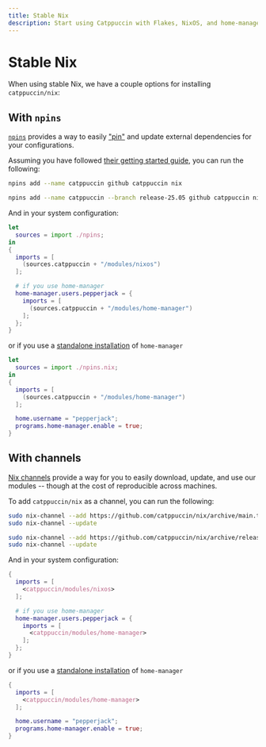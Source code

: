 ```yaml
---
title: Stable Nix
description: Start using Catppuccin with Flakes, NixOS, and home-manager
---
```



# Stable Nix

When using stable Nix, we have a couple options for installing `catppuccin/nix`:

## With `npins`

[`npins`](https://github.com/andir/npins) provides a way to easily ["pin"](https://nix.dev/tutorials/first-steps/towards-reproducibility-pinning-nixpkgs) and update external dependencies for your configurations.

Assuming you have followed [their getting started guide](https://github.com/andir/npins#getting-started), you can run the following:

<Tabs syncKey="channel">

<TabItem label="Unstable">

```sh
npins add --name catppuccin github catppuccin nix
```

</TabItem>

<TabItem label="25.05">

```sh
npins add --name catppuccin --branch release-25.05 github catppuccin nix
```

</TabItem>

</Tabs>

And in your system configuration:

```nix
let
  sources = import ./npins;
in
{
  imports = [
    (sources.catppuccin + "/modules/nixos")
  ];

  # if you use home-manager
  home-manager.users.pepperjack = {
    imports = [
      (sources.catppuccin + "/modules/home-manager")
    ];
  };
}
```

or if you use a [standalone installation](https://nix-community.github.io/home-manager/index.html#sec-install-standalone) of `home-manager`

```nix
let
  sources = import ./npins.nix;
in
{
  imports = [
    (sources.catppuccin + "/modules/home-manager")
  ];

  home.username = "pepperjack";
  programs.home-manager.enable = true;
}

```

## With channels

[Nix channels](https://nixos.org/manual/nix/stable/command-ref/nix-channel.html) provide a way for you to easily download, update, and use our modules -- though at the cost of reproducible across machines.

To add `catppuccin/nix` as a channel, you can run the following:

<Tabs syncKey="channel">

<TabItem label="Unstable">

```sh
sudo nix-channel --add https://github.com/catppuccin/nix/archive/main.tar.gz catppuccin
sudo nix-channel --update
```

</TabItem>

<TabItem label="25.05">

```sh
sudo nix-channel --add https://github.com/catppuccin/nix/archive/release-25.05.tar.gz catppuccin
sudo nix-channel --update
```

</TabItem>

</Tabs>

And in your system configuration:

```nix
{
  imports = [
    <catppuccin/modules/nixos>
  ];

  # if you use home-manager
  home-manager.users.pepperjack = {
    imports = [
      <catppuccin/modules/home-manager>
    ];
  };
}
```

or if you use a [standalone installation](https://nix-community.github.io/home-manager/index.html#sec-install-standalone) of `home-manager`

```nix
{
  imports = [
    <catppuccin/modules/home-manager>
  ];

  home.username = "pepperjack";
  programs.home-manager.enable = true;
}

```
